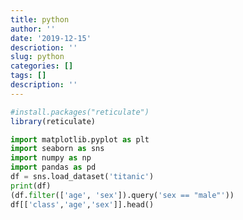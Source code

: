 ```yaml
---
title: python
author: ''
date: '2019-12-15'
descriotion: ''
slug: python
categories: []
tags: []
description: ''
---
```


```r
#install.packages("reticulate")
library(reticulate)
```

```python
import matplotlib.pyplot as plt
import seaborn as sns
import numpy as np
import pandas as pd
df = sns.load_dataset('titanic')
print(df)
(df.filter(['age', 'sex']).query('sex == "male"'))
df[['class','age','sex']].head()
```